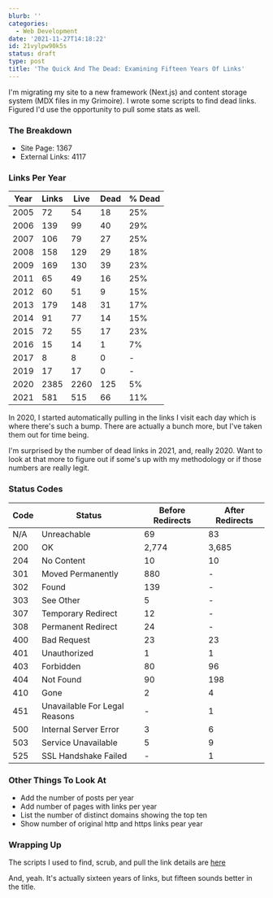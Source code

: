 ```yaml
---
blurb: ''
categories:
  - Web Development
date: '2021-11-27T14:18:22'
id: 21vylpw90k5s
status: draft
type: post
title: 'The Quick And The Dead: Examining Fifteen Years Of Links'
---
```


I'm migrating my site to a new framework (Next.js) and content storage system (MDX files in my Grimoire). I wrote some scripts to find dead links. Figured I'd use the opportunity to pull some stats as well. 

### The Breakdown

- Site Page: 1367
- External Links: 4117

### Links Per Year

| Year | Links | Live | Dead | % Dead |
|------|-------|------|------|--------|
| 2005 | 72    | 54   | 18   | 25%    |
| 2006 | 139   | 99   | 40   | 29%    |
| 2007 | 106   | 79   | 27   | 25%    |
| 2008 | 158   | 129  | 29   | 18%    |
| 2009 | 169   | 130  | 39   | 23%    |
| 2011 | 65    | 49   | 16   | 25%    |
| 2012 | 60    | 51   | 9    | 15%    |
| 2013 | 179   | 148  | 31   | 17%    |
| 2014 | 91    | 77   | 14   | 15%    |
| 2015 | 72    | 55   | 17   | 23%    |
| 2016 | 15    | 14   | 1    | 7%     |
| 2017 | 8     | 8    | 0    | -      |
| 2019 | 17    | 17   | 0    | -      |
| 2020 | 2385  | 2260 | 125  | 5%     |
| 2021 | 581   | 515  | 66   | 11%    |


In 2020, I started automatically pulling in the links I visit each day which is where there's such a bump. There are actually a bunch more, but I've taken them out for time being. 

I'm surprised by the number of dead links in 2021, and, really 2020. Want to look at that more to figure out if some's up with my methodology or if those numbers are really legit. 



### Status Codes 


| Code | Status                        | Before Redirects | After Redirects |
|------|-------------------------------|------------------|-----------------|
| N/A  | Unreachable                   | 69               | 83              |
| 200  | OK                            | 2,774            | 3,685           |
| 204  | No Content                    | 10               | 10              |
| 301  | Moved Permanently             | 880              | -               |
| 302  | Found                         | 139              | -               |
| 303  | See Other                     | 5                | -               |
| 307  | Temporary Redirect            | 12               | -               |
| 308  | Permanent Redirect            | 24               | -               |
| 400  | Bad Request                   | 23               | 23              |
| 401  | Unauthorized                  | 1                | 1               |
| 403  | Forbidden                     | 80               | 96              |
| 404  | Not Found                     | 90               | 198             |
| 410  | Gone                          | 2                | 4               |
| 451  | Unavailable For Legal Reasons | -                | 1               |
| 500  | Internal Server Error         | 3                | 6               |
| 503  | Service Unavailable           | 5                | 9               |
| 525  | SSL Handshake Failed          | -                | 1               |



### Other Things To Look At

- Add the number of posts per year
- Add number of pages with links per year
- List the number of distinct domains showing the top ten
- Show number of original http and https links pear year


### Wrapping Up

The scripts I used to find, scrub, and pull the link details are [here](https://github.com/alanwsmith/alanwsmith.com-dead-link-finder)

And, yeah. It's actually sixteen years of links, but fifteen sounds better in the title.


